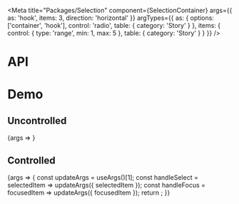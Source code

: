 
<Meta
  title="Packages/Selection"
  component={SelectionContainer}
  args={{
    as: 'hook',
    items: 3,
    direction: 'horizontal'
  }}
  argTypes={{
    as: { options: ['container', 'hook'], control: 'radio', table: { category: 'Story' } },
    items: { control: { type: 'range', min: 1, max: 5 }, table: { category: 'Story' } }
  }}
/>

# API

<ArgsTable />

# Demo

## Uncontrolled

<Canvas>
  <Story
    name="Uncontrolled"
    args={{
      defaultFocusedIndex: 0
    }}
    argTypes={{ selectedItem: { control: false }, focusedItem: { control: false } }}
  >
    {args => <SelectionStory {...args} />}
  </Story>
</Canvas>

## Controlled

<Canvas>
  <Story
    name="Controlled"
    args={{
      selectedItem: '0'
    }}
    argTypes={{ defaultFocusedIndex: { control: false }, defaultSelectedIndex: { control: false } }}
  >
    {args => {
      const updateArgs = useArgs()[1];
      const handleSelect = selectedItem => updateArgs({ selectedItem });
      const handleFocus = focusedItem => updateArgs({ focusedItem });
      return <SelectionStory {...args} onSelect={handleSelect} onFocus={handleFocus} />;
    }}
  </Story>
</Canvas>
